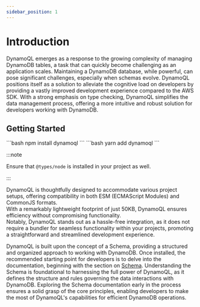 ```yaml
---
sidebar_position: 1
---
```




# Introduction

DynamoQL emerges as a response to the growing complexity of managing DynamoDB tables, a task that can quickly become challenging as an application scales. Maintaining a DynamoDB database, while powerful, can pose significant challenges, especially when schemas evolve. DynamoQL positions itself as a solution to alleviate the cognitive load on developers by providing a vastly improved development experience compared to the AWS SDK. With a strong emphasis on type checking, DynamoQL simplifies the data management process, offering a more intuitive and robust solution for developers working with DynamoDB.

## Getting Started



<Tabs>
<TabItem  value="npm" label="npm" >
```bash
npm install dynamoql
```
</TabItem>

<TabItem value="yarn" label="yarn">
```bash
yarn add dynamoql
```
</TabItem>

</Tabs>


:::note

Ensure that `@types/node` is installed in your project as well.

:::


DynamoQL is thoughtfully designed to accommodate various project setups, offering compatibility in both ESM (ECMAScript Modules) and CommonJS formats.  
With a remarkably lightweight footprint of just 50KB, DynamoQL ensures efficiency without compromising functionality.  
Notably, DynamoQL stands out as a hassle-free integration, as it does not require a bundler for seamless functionality within your projects, promoting a straightforward and streamlined development experience.


DynamoQL is built upon the concept of a Schema, providing a structured and organized approach to working with DynamoDB. Once installed, the recommended starting point for developers is to delve into the documentation, beginning with the section on [Schema](/docs/category/schema). Understanding the Schema is foundational to harnessing the full power of DynamoQL, as it defines the structure and rules governing the data interactions with DynamoDB. Exploring the Schema documentation early in the process ensures a solid grasp of the core principles, enabling developers to make the most of DynamoQL's capabilities for efficient DynamoDB operations.